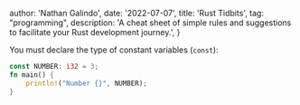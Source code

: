 
  author: 'Nathan Galindo',
  date: '2022-07-07',
  title: 'Rust Tidbits',
  tag: "programming",
  description:
    'A cheat sheet of simple rules and suggestions to facilitate your Rust development journey.',
}


You must declare the type of constant variables (`const`):
```rust
const NUMBER: i32 = 3;
fn main() {
    println!("Number {}", NUMBER);
}
```